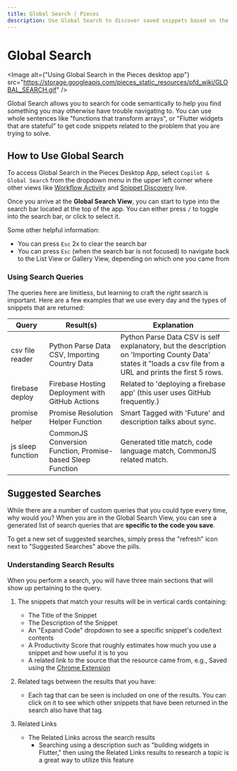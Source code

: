 ```yaml
---
title: Global Search | Pieces
description: Use Global Search to discover saved snippets based on the problems they solve without mentioning the language or code syntax.
---
```



<link rel="canonical" href="https://docs.pieces.app/features/global-search" />

# Global Search

<Image alt={"Using Global Search in the Pieces desktop app"} src="https://storage.googleapis.com/pieces_static_resources/pfd_wiki/GLOBAL_SEARCH.gif" />

Global Search allows you to search for code semantically to help you find something you may otherwise have trouble navigating to. You can use whole sentences like "functions that transform arrays", or "Flutter widgets that are stateful" to get code snippets related to the problem that you are trying to solve.

## How to Use Global Search
To access Global Search in the Pieces Desktop App, select ` Copilot & Global Search ` from the dropdown menu in the upper left corner where other views like [Workflow Activity](/learn/features/workflow-activity) and [Snippet Discovery](/learn/product-highlights-and-benefits/in-project-snippet-discovery) live.

Once you arrive at the **Global Search View**, you can start to type into the search bar located at the top of the app. You can either press ``` / ``` to toggle into the search bar, or click to select it.

Some other helpful information:
- You can press ``` Esc ``` 2x to clear the search bar
- You can press ``` Esc ``` (when the search bar is not focused) to navigate back to the List View or Gallery View, depending on which one you came from

### Using Search Queries
The queries here are limitless, but learning to craft the _right_ search is important. Here are a few examples that we use every day and the types of snippets that are returned:

| Query | Result(s) | Explanation |
|---|---|---|
| csv file reader | Python Parse Data CSV, Importing Country Data | Python Parse Data CSV is self explanatory, but the description on 'Importing County Data' states it "loads a csv file from a URL and prints the first 5 rows. |
| firebase deploy | Firebase Hosting Deployment with GitHub Actions | Related to 'deploying a firebase app' (this user uses GitHub frequently.) |
| promise helper | Promise Resolution Helper Function | Smart Tagged with 'Future' and description talks about sync. |
| js sleep function | CommonJS Conversion Function, Promise-based Sleep Function | Generated title match, code language match, CommonJS related match. |

## Suggested Searches
While there are a number of custom queries that you could type every time, why would you? When you are in the Global Search View, you can see a generated list of search queries that are **specific to the code you save**.

To get a new set of suggested searches, simply press the "refresh" icon next to "Suggested Searches" above the pills.

### Understanding Search Results
When you perform a search, you will have three main sections that will show up pertaining to the query.
1. The snippets that match your results will be in vertical cards containing:
    - The Title of the Snippet
    - The Description of the Snippet
    - An "Expand Code" dropdown to see a specific snippet's code/text contents
    - A Productivity Score that roughly estimates how much you use a snippet and how useful it is to you
    - A related link to the source that the resource came from, e.g., Saved using the [Chrome Extension](/learn/extensions-plugins/chrome)

2. Related tags between the results that you have:
    - Each tag that can be seen is included on one of the results. You can click on it to see which other snippets that have been returned in the search also have that tag.

3. Related Links
    - The Related Links across the search results
        - Searching using a description such as "building widgets in Flutter," then using the Related Links results to research a topic is a great way to utilize this feature

